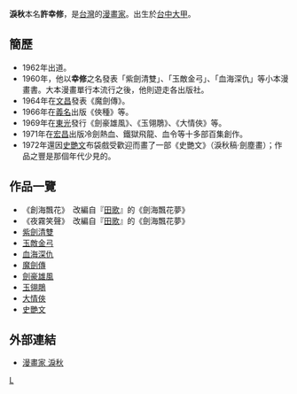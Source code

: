 {{漫畫}}
'''淚秋'''本名'''許幸修'''，是[[台灣|台灣]]的[[漫畫家|漫畫家]]。出生於[[臺中市|台中]][[大甲區|大甲]]。

== 簡歷 ==
*1962年出道。
*1960年，他以'''幸修'''之名發表「紫劍清雙」、「玉敵金弓」、「血海深仇」等小本漫畫書。大本漫畫單行本流行之後，他則遊走各出版社。
*1964年在[[文昌|文昌]]發表《魔劍傳》。
*1966年在[[義名|義名]]出版《俠種》等。
*1969年在[[東光|東光]]發行《劍豪雄風》、《玉翎鵰》、《大情俠》等。
*1971年在[[宏昌|宏昌]]出版冷劍熱血、鐵獄飛龍、血令等十多部百集創作。
*1972年還因[[史艷文|史艷文]]布袋戲受歡迎而畫了一部《史艷文》（淚秋稿‧劍塵畫）；作品之豐是那個年代少見的。

== 作品一覽 ==
*《創海飄花》　改編自『[[田歌|田歌]]』的《劍海飄花夢》
*《夜霧笑聲》　改編自『[[田歌|田歌]]』的《劍海飄花夢》
*[[紫劍清雙|紫劍清雙]]
*[[玉敵金弓|玉敵金弓]]
*[[血海深仇|血海深仇]]
*[[魔劍傳|魔劍傳]]
*[[劍豪雄風|劍豪雄風]]
*[[玉翎鵰|玉翎鵰]]
*[[大情俠|大情俠]]
*[[史艷文|史艷文]]

== 外部連結 ==
*[http://edu.ocac.gov.tw/culture/chinese/cul_kungfu/c/4-2-2-6.htm 漫畫家 淚秋] {{Wayback|url=http://edu.ocac.gov.tw/culture/chinese/cul_kungfu/c/4-2-2-6.htm |date=20130708165317 }}

[[Category:臺灣漫畫家|L]]